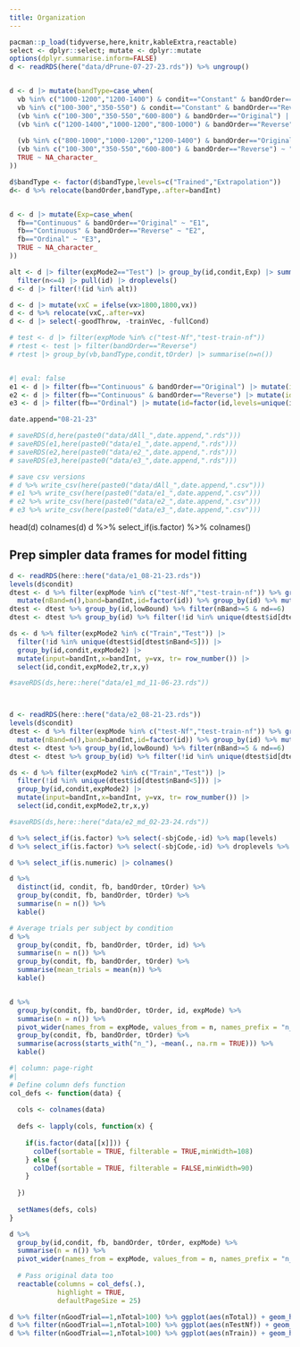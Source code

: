 ```yaml
---
title: Organization
---
```


```r

pacman::p_load(tidyverse,here,knitr,kableExtra,reactable)
select <- dplyr::select; mutate <- dplyr::mutate 
options(dplyr.summarise.inform=FALSE)
d <- readRDS(here("data/dPrune-07-27-23.rds")) %>% ungroup()


d <- d |> mutate(bandType=case_when(
  vb %in% c("1000-1200","1200-1400") & condit=="Constant" & bandOrder=="Original" ~ "Extrapolation",
  vb %in% c("100-300","350-550") & condit=="Constant" & bandOrder=="Reverse" ~ "Extrapolation",
  (vb %in% c("100-300","350-550","600-800") & bandOrder=="Original") |
  (vb %in% c("1200-1400","1000-1200","800-1000") & bandOrder=="Reverse") ~ "Extrapolation",
  
  (vb %in% c("800-1000","1000-1200","1200-1400") & bandOrder=="Original") |
  (vb %in% c("100-300","350-550","600-800") & bandOrder=="Reverse") ~ "Trained",
  TRUE ~ NA_character_
))

d$bandType <- factor(d$bandType,levels=c("Trained","Extrapolation"))
d<- d %>% relocate(bandOrder,bandType,.after=bandInt)


d <- d |> mutate(Exp=case_when(
  fb=="Continuous" & bandOrder=="Original" ~ "E1",
  fb=="Continuous" & bandOrder=="Reverse" ~ "E2",
  fb=="Ordinal" ~ "E3",
  TRUE ~ NA_character_
))

alt <- d |> filter(expMode2=="Test") |> group_by(id,condit,Exp) |> summarise(n=n_distinct(bandInt)) |> 
  filter(n<=4) |> pull(id) |> droplevels()
d <- d |> filter(!(id %in% alt))

d <- d |> mutate(vxC = ifelse(vx>1800,1800,vx))
d <- d %>% relocate(vxC,.after=vx)
d <- d |> select(-goodThrow, -trainVec, -fullCond)

# test <- d |> filter(expMode %in% c("test-Nf","test-train-nf"))
# rtest <- test |> filter(bandOrder=="Reverse")
# rtest |> group_by(vb,bandType,condit,tOrder) |> summarise(n=n()) 



```

```r
#| eval: false
e1 <- d |> filter(fb=="Continuous" & bandOrder=="Original") |> mutate(id=factor(id,levels=unique(id)))
e2 <- d |> filter(fb=="Continuous" & bandOrder=="Reverse") |> mutate(id=factor(id,levels=unique(id)))
e3 <- d |> filter(fb=="Ordinal") |> mutate(id=factor(id,levels=unique(id)))

date.append="08-21-23"

# saveRDS(d,here(paste0("data/dAll_",date.append,".rds")))
# saveRDS(e1,here(paste0("data/e1_",date.append,".rds")))
# saveRDS(e2,here(paste0("data/e2_",date.append,".rds")))
# saveRDS(e3,here(paste0("data/e3_",date.append,".rds")))

# save csv versions
# d %>% write_csv(here(paste0("data/dAll_",date.append,".csv")))
# e1 %>% write_csv(here(paste0("data/e1_",date.append,".csv")))
# e2 %>% write_csv(here(paste0("data/e2_",date.append,".csv")))
# e3 %>% write_csv(here(paste0("data/e3_",date.append,".csv")))

```


head(d)
colnames(d)
d %>% select_if(is.factor) %>% colnames()


## Prep simpler data frames for model fitting
```r



d <- readRDS(here::here("data/e1_08-21-23.rds"))
levels(d$condit)
dtest <- d %>% filter(expMode %in% c("test-Nf","test-train-nf")) %>% group_by(id,lowBound) %>% 
  mutate(nBand=n(),band=bandInt,id=factor(id)) %>% group_by(id) %>% mutate(nd=n_distinct(lowBound))
dtest <- dtest %>% group_by(id,lowBound) %>% filter(nBand>=5 & nd==6)
dtest <- dtest %>% group_by(id) %>% filter(!id %in% unique(dtest$id[dtest$nBand<5]))

ds <- d %>% filter(expMode2 %in% c("Train","Test")) |> 
  filter(!id %in% unique(dtest$id[dtest$nBand<5])) |>   
  group_by(id,condit,expMode2) |> 
  mutate(input=bandInt,x=bandInt, y=vx, tr= row_number()) |>
  select(id,condit,expMode2,tr,x,y) 

#saveRDS(ds,here::here("data/e1_md_11-06-23.rds"))



d <- readRDS(here::here("data/e2_08-21-23.rds"))
levels(d$condit)
dtest <- d %>% filter(expMode %in% c("test-Nf","test-train-nf")) %>% group_by(id,lowBound) %>% 
  mutate(nBand=n(),band=bandInt,id=factor(id)) %>% group_by(id) %>% mutate(nd=n_distinct(lowBound))
dtest <- dtest %>% group_by(id,lowBound) %>% filter(nBand>=5 & nd==6)
dtest <- dtest %>% group_by(id) %>% filter(!id %in% unique(dtest$id[dtest$nBand<5]))

ds <- d %>% filter(expMode2 %in% c("Train","Test")) |> 
  filter(!id %in% unique(dtest$id[dtest$nBand<5])) |>   
  group_by(id,condit,expMode2) |> 
  mutate(input=bandInt,x=bandInt, y=vx, tr= row_number()) |>
  select(id,condit,expMode2,tr,x,y) 

#saveRDS(ds,here::here("data/e2_md_02-23-24.rds"))


```






```r

d %>% select_if(is.factor) %>% select(-sbjCode,-id) %>% map(levels)
d %>% select_if(is.factor) %>% select(-sbjCode,-id) %>% droplevels %>% map(levels)

```


```r
d %>% select_if(is.numeric) |> colnames()
```



```r
d %>%
  distinct(id, condit, fb, bandOrder, tOrder) %>%
  group_by(condit, fb, bandOrder, tOrder) %>%
  summarise(n = n()) %>%
  kable()
```




```r

# Average trials per subject by condition  
d %>%
  group_by(condit, fb, bandOrder, tOrder, id) %>%
  summarise(n = n()) %>%
  group_by(condit, fb, bandOrder, tOrder) %>%
  summarise(mean_trials = mean(n)) %>%
  kable()


d %>%
  group_by(condit, fb, bandOrder, tOrder, id, expMode) %>% 
  summarise(n = n()) %>%
  pivot_wider(names_from = expMode, values_from = n, names_prefix = "n_") %>%
  group_by(condit, fb, bandOrder, tOrder) %>%
  summarise(across(starts_with("n_"), ~mean(., na.rm = TRUE))) %>%
  kable()

```


```r
#| column: page-right
#| 
# Define column defs function 
col_defs <- function(data) {
  
  cols <- colnames(data)
  
  defs <- lapply(cols, function(x) {
    
    if(is.factor(data[[x]])) {
      colDef(sortable = TRUE, filterable = TRUE,minWidth=108) 
    } else {
      colDef(sortable = TRUE, filterable = FALSE,minWidth=90)
    }
    
  })
  
  setNames(defs, cols)
}

d %>%
  group_by(id,condit, fb, bandOrder, tOrder, expMode) %>%
  summarise(n = n()) %>%
  pivot_wider(names_from = expMode, values_from = n, names_prefix = "n_") %>%
  
  # Pass original data too 
  reactable(columns = col_defs(.), 
            highlight = TRUE,
            defaultPageSize = 25)
```




```r
d %>% filter(nGoodTrial==1,nTotal>100) %>% ggplot(aes(nTotal)) + geom_histogram() + facet_wrap(~condit)
d %>% filter(nGoodTrial==1,nTotal>100) %>% ggplot(aes(nTestNf)) + geom_histogram() + facet_wrap(~condit)
d %>% filter(nGoodTrial==1,nTotal>100) %>% ggplot(aes(nTrain)) + geom_histogram() + facet_wrap(~condit)

```
